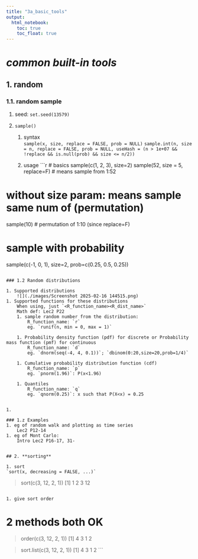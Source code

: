 ```yaml
---
title: "3a_basic_tools"
output: 
  html_notebook: 
    toc: true
    toc_float: true
---
```


# ***common built-in tools***

## 1. **random**

### 1.1. random sample

1. seed: `set.seed(13579)`   

1. `sample()`

    1. syntax  
    `sample(x, size, replace = FALSE, prob = NULL)`
    `sample.int(n, size = n, replace = FALSE, prob = NULL, useHash = (n > 1e+07 && !replace && is.null(prob) && size <= n/2))`
    
    2. usage
```r
# basics
sample(c(1, 2, 3), size=2)
sample(52, size = 5, replace=F)   # means sample from 1:52

# without size param: means sample same num of (permutation)
sample(10)  # permutation of 1:10 (since replace=F)

# sample with probability
sample(c(-1, 0, 1), size=2, prob=c(0.25, 0.5, 0.25))
```
      
### 1.2 Random distributions

1. Supported distributions  
    ![](./images/Screenshot 2025-02-16 144515.png)
1. Supported functions for these distributions  
    When using, just `<R_function_name><R_dist_name>`  
    Math def: Lec2 P22  
    1. sample random number from the distribution:  
        R_function_name: `r`        
        eg. `runif(n, min = 0, max = 1)`
        
    1. Probability density function (pdf) for discrete or Probability mass function (pmf) for continuous
        R_function_name: `d`  
        eg. `dnorm(seq(-4, 4, 0.1))`; `dbinom(0:20,size=20,prob=1/4)`
        
    1. Cumulative probability distribution function (cdf)
        R_function_name: `p`  
        eg. `pnorm(1.96)`: P(x<1.96)
        
    1. Quantiles
        R_function_name: `q`  
        eg. `qnorm(0.25)`: x such that P(X<x) = 0.25  
        

1. 

### 1.z Examples
1. eg of random walk and plotting as time series  
    Lec2 P12-14  
1. eg of Mont Carlo:  
    Intro Lec2 P16-17, 31-


## 2. **sorting**

1. sort
`sort(x, decreasing = FALSE, ...)`
```
> sort(c(3, 12, 2, 1))
[1]  1  2  3 12
```

1. give sort order
```
# 2 methods both OK
> order(c(3, 12, 2, 1))
[1] 4 3 1 2

> sort.list(c(3, 12, 2, 1))
[1] 4 3 1 2
```



